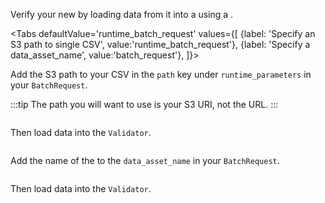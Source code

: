 
Verify your new <TechnicalTag tag="datasource" text="Data Source" /> by loading data from it into a <TechnicalTag tag="validator" text="Validator" /> using a <TechnicalTag tag="batch_request" text="Batch Request" />.

<Tabs
  defaultValue='runtime_batch_request'
  values={[
  {label: 'Specify an S3 path to single CSV', value:'runtime_batch_request'},
  {label: 'Specify a data_asset_name', value:'batch_request'},
  ]}>

<TabItem value="runtime_batch_request">

Add the S3 path to your CSV in the `path` key under `runtime_parameters` in your `BatchRequest`.

:::tip
The path you will want to use is your S3 URI, not the URL.
:::

```python title="Python" name="docs/docusaurus/docs/snippets/inferred_and_runtime_yaml_example.py path batch_request"
```

Then load data into the `Validator`.

```python title="Python" name="docs/docusaurus/docs/snippets/inferred_and_runtime_yaml_example.py get_validator 1"
```

</TabItem>

<TabItem value="batch_request">

Add the name of the <TechnicalTag tag="data_asset" text="Data Asset" /> to the `data_asset_name` in your `BatchRequest`.

```python title="Python" name="docs/docusaurus/docs/snippets/inferred_and_runtime_yaml_example.py batch_request"
```

Then load data into the `Validator`.

```python title="Python" name="docs/docusaurus/docs/snippets/inferred_and_runtime_yaml_example.py get_validator"
```

</TabItem>

</Tabs>